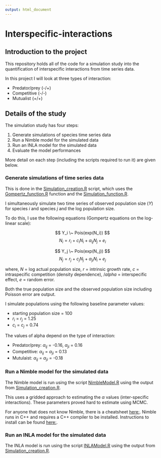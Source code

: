 ```yaml
---
output: html_document
---
```

# Interspecific-interactions

## Introduction to the project

This repository holds all of the code for a simulation study into the 
quantification of interspecific interactions from time series data.

In this project I will look at three types of interaction:

- Predator/prey (-/+)
- Competitive (-/-)
- Mutualist (+/+)

## Details of the study

The simulation study has four steps:

1) Generate simulations of species time series data
2) Run a Nimble model for the simulated data
3) Run an INLA model for the simulated data
4) Evaluate the model performances

More detail on each step (including the scripts required to run it) are given 
below.

### Generate simulations of time series data

This is done in the [Simulation_creation.R](https://github.com/emilygsimmonds/Interspecific-interactions/blob/main/Simulation_creation.R) script, which uses the [Gompertz_function.R](https://github.com/emilygsimmonds/Interspecific-interactions/blob/main/Gompertz_function.R) function and the [Simulation_function.R](https://github.com/emilygsimmonds/Interspecific-interactions/blob/main/Simulation_function.R). 

I simultaneously simulate two time series of observed population size ($Y$) 
for species $i$ and species $j$ and the log population size. 

To do this, I use the following equations (Gompertz equations on the log-linear 
scale):

$$
Y_i \~ Pois(exp(N_i))
$$
$$
N_i = r_i + c_i N_i + \alpha_{ij} N_j + e_i
$$

$$
Y_j \~ Pois(exp(N_j))
$$
$$
N_j = r_j + c_j N_j + \alpha_{ji} N_i + e_j
$$

where, $N$ = log actual population size, $r$ = intrinsic growth rate, 
$c$ = intraspecific competition (density dependence), 
$/alpha$ = interspecific effect, 
$e$ = random error. 

Both the true population size and the observed population size including 
Poisson error are output. 

I simulate populations using the following baseline parameter values:

- starting population size = 100
- $r_i$ = $r_j$ = 1.25
- $c_i$ = $c_j$ = 0.74

The values of alpha depend on the type of interaction:

- Predator/prey: $\alpha_{ij}$ = -0.16, $\alpha_{ji}$ = 0.16
- Competitive: $\alpha_{ij}$ = $\alpha_{ji}$ = 0.13
- Mutulaist: $\alpha_{ij}$ = $\alpha_{ji}$ = -0.18

### Run a Nimble model for the simulated data

The Nimble model is run using the script [NimbleModel.R](https://github.com/emilygsimmonds/Interspecific-interactions/blob/main/NimbleModel.R) using the output
from [Simulation_creation.R](https://github.com/emilygsimmonds/Interspecific-interactions/blob/main/Simulation_creation.R). 

This uses a gridded approach to estimating the $\alpha$ values (inter-specific
interactions). These parameters proved hard to estimate using MCMC. 

For anyone that does not know Nimble, there is a cheatsheet [here:](https://r-nimble.org/cheatsheets/NimbleCheatSheet.pdf). Nimble runs in 
C++ and requires a C++ compiler to be installed. Instructions to install can be 
found [here:](https://r-nimble.org/html_manual/cha-installing-nimble.html).

### Run an INLA model for the simulated data

The INLA model is run using the script [INLAModel.R](https://github.com/emilygsimmonds/Interspecific-interactions/blob/main/INLAModel.R) using the output
from [Simulation_creation.R](https://github.com/emilygsimmonds/Interspecific-interactions/blob/main/Simulation_creation.R). 